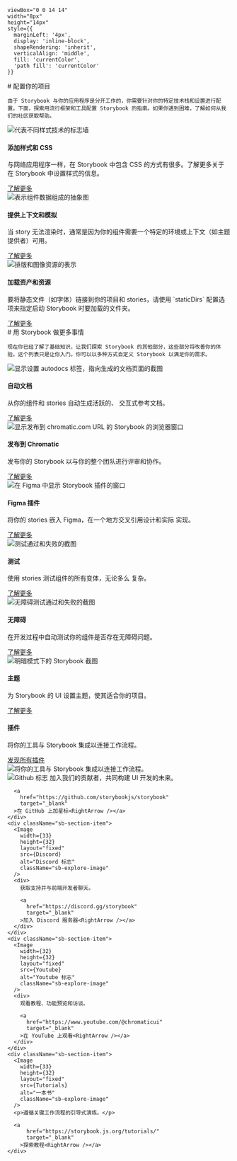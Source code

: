 

    viewBox="0 0 14 14"
    width="8px"
    height="14px"
    style={{
      marginLeft: '4px',
      display: 'inline-block',
      shapeRendering: 'inherit',
      verticalAlign: 'middle',
      fill: 'currentColor',
      'path fill': 'currentColor'
    }}
>
  <path d="m11.1 7.35-5.5 5.5a.5.5 0 0 1-.7-.7L10.04 7 4.9 1.85a.5.5 0 1 1 .7-.7l5.5 5.5c.2.2.2.5 0 .7Z" />
</svg>

<Meta title="配置你的项目" />

<div className="sb-container">
  <div className='sb-section-title'>
    # 配置你的项目

    由于 Storybook 与你的应用程序是分开工作的，你需要针对你的特定技术栈和设置进行配置。下面，探索用流行框架和工具配置 Storybook 的指南。如果你遇到困难，了解如何从我们的社区获取帮助。
  </div>
  <div className="sb-section">
    <div className="sb-section-item">
      <Image
        src={Styling}
        alt="代表不同样式技术的标志墙"
        width={0}
        height={0}
        style={{ width: '100%', height: 'auto' }}
      />
      <h4 className="sb-section-item-heading">添加样式和 CSS</h4>
      <p className="sb-section-item-paragraph">与网络应用程序一样，在 Storybook 中包含 CSS 的方式有很多。了解更多关于在 Storybook 中设置样式的信息。</p>
      <a
        href="https://storybook.js.org/docs/configure/styling-and-css/?renderer=react"
        target="_blank"
      >了解更多<RightArrow /></a>
    </div>
    <div className="sb-section-item">
      <Image
        width={0}
        height={0}
        style={{ width: '100%', height: 'auto' }}
        src={Context}
        alt="表示组件数据组成的抽象图"
      />
      <h4 className="sb-section-item-heading">提供上下文和模拟</h4>
      <p className="sb-section-item-paragraph">当 story 无法渲染时，通常是因为你的组件需要一个特定的环境或上下文（如主题提供者）可用。</p>
      <a
        href="https://storybook.js.org/docs/writing-stories/decorators/?renderer=react#context-for-mocking"
        target="_blank"
      >了解更多<RightArrow /></a>
    </div>
    <div className="sb-section-item">
      <Image
        width={0}
        height={0}
        style={{ width: '100%', height: 'auto' }}
        src={Assets}
        alt="排版和图像资源的表示"
      />
      <div>
        <h4 className="sb-section-item-heading">加载资产和资源</h4>
        <p className="sb-section-item-paragraph">要将静态文件（如字体）链接到你的项目和 stories，请使用
        `staticDirs` 配置选项来指定启动 Storybook 时要加载的文件夹。</p>
        <a
          href="https://storybook.js.org/docs/configure/images-and-assets/?renderer=react"
          target="_blank"
        >了解更多<RightArrow /></a>
      </div>
    </div>
  </div>
</div>
<div className="sb-container">
  <div className='sb-section-title'>
    # 用 Storybook 做更多事情

    现在你已经了解了基础知识，让我们探索 Storybook 的其他部分，这些部分将改善你的体验。这个列表只是让你入门。你可以以多种方式自定义 Storybook 以满足你的需求。
  </div>

  <div className="sb-section">
    <div className="sb-features-grid">
      <div className="sb-grid-item">
        <Image
          width={0}
          height={0}
          style={{ width: '100%', height: 'auto' }}
          src={Docs}
          alt="显示设置 autodocs 标签，指向生成的文档页面的截图"
        />
        <h4 className="sb-section-item-heading">自动文档</h4>
        <p className="sb-section-item-paragraph">从你的组件和 stories 自动生成活跃的、
          交互式参考文档。</p>
        <a
          href="https://storybook.js.org/docs/writing-docs/autodocs/?renderer=react"
          target="_blank"
        >了解更多<RightArrow /></a>
      </div>
      <div className="sb-grid-item">
        <Image
          width={0}
          height={0}
          style={{ width: '100%', height: 'auto' }}
          src={Share}
          alt="显示发布到 chromatic.com URL 的 Storybook 的浏览器窗口"
        />
        <h4 className="sb-section-item-heading">发布到 Chromatic</h4>
        <p className="sb-section-item-paragraph">发布你的 Storybook 以与你的整个团队进行评审和协作。</p>
        <a
          href="https://storybook.js.org/docs/sharing/publish-storybook/?renderer=react#publish-storybook-with-chromatic"
          target="_blank"
        >了解更多<RightArrow /></a>
      </div>
      <div className="sb-grid-item">
        <Image
          width={0}
          height={0}
          style={{ width: '100%', height: 'auto' }}
          src={FigmaPlugin}
          alt="在 Figma 中显示 Storybook 插件的窗口"
        />
        <h4 className="sb-section-item-heading">Figma 插件</h4>
        <p className="sb-section-item-paragraph">将你的 stories 嵌入 Figma，在一个地方交叉引用设计和实际
          实现。</p>
        <a
          href="https://storybook.js.org/docs/sharing/design-integrations/?renderer=react#embed-storybook-in-figma-with-the-plugin"
          target="_blank"
        >了解更多<RightArrow /></a>
      </div>
      <div className="sb-grid-item">
        <Image
          width={0}
          height={0}
          style={{ width: '100%', height: 'auto' }}
          src={Testing}
          alt="测试通过和失败的截图"
        />
        <h4 className="sb-section-item-heading">测试</h4>
        <p className="sb-section-item-paragraph">使用 stories 测试组件的所有变体，无论多么
          复杂。</p>
        <a
          href="https://storybook.js.org/docs/writing-tests/?renderer=react"
          target="_blank"
        >了解更多<RightArrow /></a>
      </div>
      <div className="sb-grid-item">
        <Image
          width={0}
          height={0}
          style={{ width: '100%', height: 'auto' }}
          src={Accessibility}
          alt="无障碍测试通过和失败的截图"
        />
        <h4 className="sb-section-item-heading">无障碍</h4>
        <p className="sb-section-item-paragraph">在开发过程中自动测试你的组件是否存在无障碍问题。</p>
        <a
          href="https://storybook.js.org/docs/writing-tests/accessibility-testing/?renderer=react"
          target="_blank"
        >了解更多<RightArrow /></a>
      </div>
      <div className="sb-grid-item">
        <Image
          width={0}
          height={0}
          style={{ width: '100%', height: 'auto' }}
          src={Theming}
          alt="明暗模式下的 Storybook 截图"
        />
        <h4 className="sb-section-item-heading">主题</h4>
        <p className="sb-section-item-paragraph">为 Storybook 的 UI 设置主题，使其适合你的项目。</p>
        <a
          href="https://storybook.js.org/docs/configure/theming/?renderer=react"
          target="_blank"
        >了解更多<RightArrow /></a>
      </div>
    </div>
  </div>
</div>
<div className='sb-addon'>
  <div className='sb-addon-text'>
    <h4>插件</h4>
    <p className="sb-section-item-paragraph">将你的工具与 Storybook 集成以连接工作流程。</p>
    <a
        href="https://storybook.js.org/addons/"
        target="_blank"
      >发现所有插件<RightArrow /></a>
  </div>
  <div className='sb-addon-img'>
    <Image
      width={650}
      height={347}
      src={AddonLibrary}
      alt="将你的工具与 Storybook 集成以连接工作流程。"
    />
  </div>
</div>

<div className="sb-section sb-socials">
    <div className="sb-section-item">
      <Image
        width={32}
        height={32}
        layout="fixed"
        src={Github}
        alt="Github 标志"
        className="sb-explore-image"
      />
      加入我们的贡献者，共同构建 UI 开发的未来。

      <a
        href="https://github.com/storybookjs/storybook"
        target="_blank"
      >在 GitHub 上加星标<RightArrow /></a>
    </div>
    <div className="sb-section-item">
      <Image
        width={33}
        height={32}
        layout="fixed"
        src={Discord}
        alt="Discord 标志"
        className="sb-explore-image"
      />
      <div>
        获取支持并与前端开发者聊天。

        <a
          href="https://discord.gg/storybook"
          target="_blank"
        >加入 Discord 服务器<RightArrow /></a>
      </div>
    </div>
    <div className="sb-section-item">
      <Image
        width={32}
        height={32}
        layout="fixed"
        src={Youtube}
        alt="Youtube 标志"
        className="sb-explore-image"
      />
      <div>
        观看教程、功能预览和访谈。

        <a
          href="https://www.youtube.com/@chromaticui"
          target="_blank"
        >在 YouTube 上观看<RightArrow /></a>
      </div>
    </div>
    <div className="sb-section-item">
      <Image
        width={33}
        height={32}
        layout="fixed"
        src={Tutorials}
        alt="一本书"
        className="sb-explore-image"
      />
      <p>遵循关键工作流程的引导式演练。</p>

      <a
          href="https://storybook.js.org/tutorials/"
          target="_blank"
        >探索教程<RightArrow /></a>
    </div>
</div>

<style>
  {`
  .sb-container {
    margin-bottom: 48px;
  }

  .sb-section {
    width: 100%;
    display: flex;
    flex-direction: row;
    gap: 20px;
  }

  img {
    object-fit: cover;
  }

  .sb-section-title {
    margin-bottom: 32px;
  }

  .sb-section a:not(h1 a, h2 a, h3 a) {
    font-size: 14px;
  }

  .sb-section-item, .sb-grid-item {
    flex: 1;
    display: flex;
    flex-direction: column;
  }

  .sb-section-item-heading {
    padding-top: 20px !important;
    padding-bottom: 5px !important;
    margin: 0 !important;
  }
  .sb-section-item-paragraph {
    margin: 0;
    padding-bottom: 10px;
  }

  .sb-chevron {
    margin-left: 5px;
  }

  .sb-features-grid {
    display: grid;
    grid-template-columns: repeat(2, 1fr);
    grid-gap: 32px 20px;
  }

  .sb-socials {
    display: grid;
    grid-template-columns: repeat(4, 1fr);
  }

  .sb-socials p {
    margin-bottom: 10px;
  }

  .sb-explore-image {
    max-height: 32px;
    align-self: flex-start;
  }

  .sb-addon {
    width: 100%;
    display: flex;
    align-items: center;
    position: relative;
    background-color: #EEF3F8;
    border-radius: 5px;
    border: 1px solid rgba(0, 0, 0, 0.05);
    background: #EEF3F8;
    height: 180px;
    margin-bottom: 48px;
    overflow: hidden;
  }

  .sb-addon-text {
    padding-left: 48px;
    max-width: 240px;
  }

  .sb-addon-text h4 {
    padding-top: 0px;
  }

  .sb-addon-img {
    position: absolute;
    left: 345px;
    top: 0;
    height: 100%;
    width: 200%;
    overflow: hidden;
  }

  .sb-addon-img img {
    width: 650px;
    transform: rotate(-15deg);
    margin-left: 40px;
    margin-top: -72px;
    box-shadow: 0 0 1px rgba(255, 255, 255, 0);
    backface-visibility: hidden;
  }

  @media screen and (max-width: 800px) {
    .sb-addon-img {
      left: 300px;
    }
  }

  @media screen and (max-width: 600px) {
    .sb-section {
      flex-direction: column;
    }

    .sb-features-grid {
      grid-template-columns: repeat(1, 1fr);
    }

    .sb-socials {
      grid-template-columns: repeat(2, 1fr);
    }

    .sb-addon {
      height: 280px;
      align-items: flex-start;
      padding-top: 32px;
      overflow: hidden;
    }

    .sb-addon-text {
      padding-left: 24px;
    }

    .sb-addon-img {
      right: 0;
      left: 0;
      top: 130px;
      bottom: 0;
      overflow: hidden;
      height: auto;
      width: 124%;
    }

    .sb-addon-img img {
      width: 1200px;
      transform: rotate(-12deg);
      margin-left: 0;
      margin-top: 48px;
      margin-bottom: -40px;
      margin-left: -24px;
    }
  }
  `}
</style>
